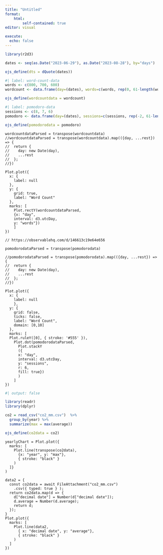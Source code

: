 ```yaml
---
title: "Untitled"
format: 
    html:
        self-contained: true
editor: visual

execute:
  echo: false
---
```


```r
library(r2d3)
```

```r
dates <- seq(as.Date("2023-06-29"), as.Date("2023-08-28"), by="days")

ojs_define(dts = dQuote(dates))
```

```r
#| label: word-count-data
words <- c(800, 700, 600)
wordcount <- data.frame(day=(dates), words=c(words, rep(0, 61-length(words))))

ojs_define(wordcountdata = wordcount)
```

```r
#| label: pomodoro-data
sessions <- c(8, 7, 6)
pomodoro <- data.frame(day=(dates), sessions=c(sessions, rep(-2, 61-length(sessions))))

ojs_define(pomodorodata = pomodoro)
```

```ojs
wordcountdataParsed = transpose(wordcountdata)
//wordcountdataParsed = transpose(wordcountdata).map(({day, ...rest}) => {
//  return {
//    day: new Date(day),
//    ...rest
//  };
//})

Plot.plot({
  x: {
    label: null
  },
  y: {
    grid: true,
    label: "Word Count"
  },
  marks: [
    Plot.rectY(wordcountdataParsed,
    {x: "day", 
    interval: d3.utcDay, 
    y: "words"})
    ]
})

// https://observablehq.com/d/146613c19e64e656
```

```ojs
pomodorodataParsed = transpose(pomodorodata)

//pomodorodataParsed = transpose(pomodorodata).map(({day, ...rest}) => {
//  return {
//    day: new Date(day),
//    ...rest
//  };
//})

Plot.plot({
  x: {
    label: null
    },
  y: {
    grid: false,
    ticks: false,
    label: "Word Count",
    domain: [0,10]
  },
  marks: [
  Plot.ruleY([0], { stroke: '#555' }),
    Plot.dot(pomodorodataParsed,
      Plot.stackY
      ({
      x: "day", 
      interval: d3.utcDay, 
      y: "sessions",
      r: 6,
      fill: true})
      )
    ]
})
```

```r
#| output: false

library(readr)
library(dplyr)

co2 = read_csv("co2_mm.csv")  %>% 
  group_by(year) %>% 
  summarize(max = max(average))

ojs_define(co2data = co2)
```

```ojs
yearlyChart = Plot.plot({
  marks: [
    Plot.line(transpose(co2data), 
      {x: "year", y: "max"}, 
      { stroke: "black" }
    )
  ]}
)
```

```ojs
data2 = {
  const co2data = await FileAttachment("co2_mm.csv")
    .csv({ typed: true } );
  return co2data.map(d => { 
    d["decimal date"] = Number(d["decimal date"]);
    d.average = Number(d.average); 
    return d; 
  });
}
Plot.plot({
  marks: [
    Plot.line(data2, 
      { x: "decimal date", y: "average"}, 
      { stroke: "black" }
    )
  ]
})
```
